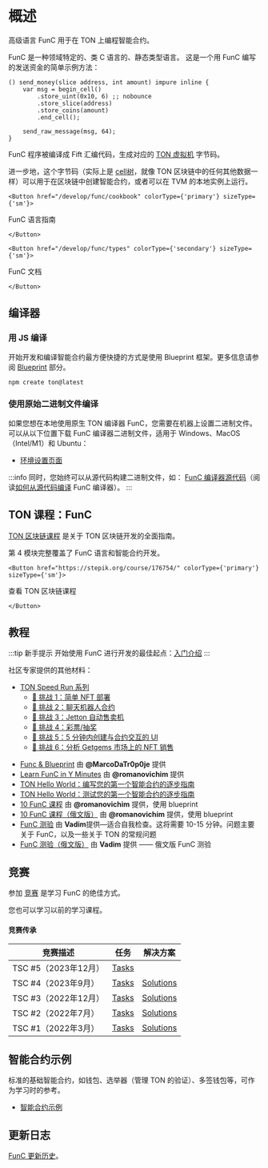 
# 概述

高级语言 FunC 用于在 TON 上编程智能合约。

FunC 是一种领域特定的、类 C 语言的、静态类型语言。
这是一个用 FunC 编写的发送资金的简单示例方法：

```func
() send_money(slice address, int amount) impure inline {
    var msg = begin_cell()
        .store_uint(0x10, 6) ;; nobounce
        .store_slice(address)
        .store_coins(amount)
        .end_cell();

    send_raw_message(msg, 64);
}
```

FunC 程序被编译成 Fift 汇编代码，生成对应的 [TON 虚拟机](/learn/tvm-instructions/tvm-overview) 字节码。

进一步地，这个字节码（实际上是 [cell树](/learn/overviews/cells)，就像 TON 区块链中的任何其他数据一样）可以用于在区块链中创建智能合约，或者可以在 TVM 的本地实例上运行。

```mdx-code-block
<Button href="/develop/func/cookbook" colorType={'primary'} sizeType={'sm'}>
```

FunC 语言指南

```mdx-code-block
</Button>
```

```mdx-code-block
<Button href="/develop/func/types" colorType={'secondary'} sizeType={'sm'}>
```

FunC 文档

```mdx-code-block
</Button>
```

## 编译器

### 用 JS 编译

开始开发和编译智能合约最方便快捷的方式是使用 Blueprint 框架。更多信息请参阅 [Blueprint](/develop/smart-contracts/sdk/javascript) 部分。

```bash
npm create ton@latest
```

### 使用原始二进制文件编译

如果您想在本地使用原生 TON 编译器 FunC，您需要在机器上设置二进制文件。可以从以下位置下载 FunC 编译器二进制文件，适用于 Windows、MacOS（Intel/M1）和 Ubuntu：

- [环境设置页面](/develop/smart-contracts/environment/installation)

:::info
同时，您始终可以从源代码构建二进制文件，如：
[FunC 编译器源代码](https://github.com/ton-blockchain/ton/tree/master/crypto/func)（阅读[如何从源代码编译](/develop/howto/compile#func) FunC 编译器）。
:::

## TON 课程：FunC

[TON 区块链课程](https://stepik.org/course/176754/) 是关于 TON 区块链开发的全面指南。

第 4 模块完整覆盖了 FunC 语言和智能合约开发。

```mdx-code-block
<Button href="https://stepik.org/course/176754/" colorType={'primary'} sizeType={'sm'}>
```

查看 TON 区块链课程

```mdx-code-block
</Button>
```

## 教程

:::tip 新手提示
开始使用 FunC 进行开发的最佳起点：[入门介绍](/develop/smart-contracts/)
:::

社区专家提供的其他材料：

- [TON Speed Run 系列](https://tonspeedrun.com/)
  - [🚩 挑战 1：简单 NFT 部署](https://github.com/romanovichim/TONQuest1)
  - [🚩 挑战 2：聊天机器人合约](https://github.com/romanovichim/TONQuest2)
  - [🚩 挑战 3：Jetton 自动售卖机](https://github.com/romanovichim/TONQuest3)
  - [🚩 挑战 4：彩票/抽奖](https://github.com/romanovichim/TONQuest4)
  - [🚩 挑战 5：5 分钟内创建与合约交互的 UI](https://github.com/romanovichim/TONQuest5)
  - [🚩 挑战 6：分析 Getgems 市场上的 NFT 销售](https://github.com/romanovichim/TONQuest6)

<!---->

- [Func & Blueprint](https://www.youtube.com/watch?v=7omBDfSqGfA&list=PLtUBO1QNEKwtO_zSyLj-axPzc9O9rkmYa) 由 **@MarcoDaTr0p0je** 提供
- [Learn FunC in Y Minutes](https://learnxinyminutes.com/docs/func/) 由 **@romanovichim** 提供
- [TON Hello World：编写您的第一个智能合约的逐步指南](https://ton-community.github.io/tutorials/02-contract/)
- [TON Hello World：测试您的第一个智能合约的逐步指南](https://ton-community.github.io/tutorials/04-testing/)
- [10 FunC 课程](https://github.com/romanovichim/TonFunClessons_Eng) 由 **@romanovichim** 提供，使用 blueprint
- [10 FunC 课程（俄文版）](https://github.com/romanovichim/TonFunClessons_ru) 由 **@romanovichim** 提供，使用 blueprint
- [FunC 测验](https://t.me/toncontests/60) 由 **Vadim**提供—适合自我检查。这将需要 10-15 分钟。问题主要关于 FunС，以及一些关于 TON 的常规问题
- [FunC 测验（俄文版）](https://t.me/toncontests/58?comment=14888) 由 **Vadim** 提供 —— 俄文版 FunC 测验

## 竞赛

参加 [竞赛](https://t.me/toncontests) 是学习 FunC 的绝佳方式。

您也可以学习以前的学习课程。

#### 竞赛传承

| 竞赛描述             | 任务                                                       | 解决方案                                                                   |
| ---------------- | -------------------------------------------------------- | ---------------------------------------------------------------------- |
| TSC #5（2023年12月） | [Tasks](https://github.com/ton-community/tsc5)           |                                                                        |
| TSC #4（2023年9月）  | [Tasks](https://github.com/ton-community/tsc4)           | [Solutions](/develop/smart-contracts/examples#ton-smart-challenge-4)   |
| TSC #3（2022年12月） | [Tasks](https://github.com/ton-blockchain/func-contest3) | [Solutions](https://github.com/nns2009/TON-FunC-contest-3)             |
| TSC #2（2022年7月）  | [Tasks](https://github.com/ton-blockchain/func-contest2) | [Solutions](https://github.com/ton-blockchain/func-contest2-solutions) |
| TSC #1（2022年3月）  | [Tasks](https://github.com/ton-blockchain/func-contest1) | [Solutions](https://github.com/ton-blockchain/func-contest1-solutions) |

## 智能合约示例

标准的基础智能合约，如钱包、选举器（管理 TON 的验证）、多签钱包等，可作为学习时的参考。

- [智能合约示例](/develop/smart-contracts/examples)

## 更新日志

[FunC 更新历史](/develop/func/changelog)。

